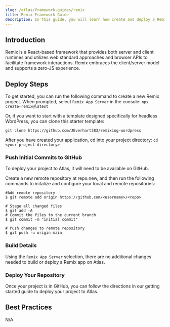 ```yaml
---
slug: /atlas/framework-guides/remix
title: Remix Framework Guide
description: In this guide, you will learn how create and deploy a Remix application on the Atlas hosting platform. 
---
```

## Introduction 
Remix is a React-based framework that provides both server and client runtimes and utilizes web standard approaches and browser APIs to facilitate framework interactions. Remix embraces the client/server model and supports a zero-JS experience.

## Deploy Steps

To get started, you can run the following command to create a new Remix project. When prompted, select `Remix App Server` in the console:
`npx create-remix@latest`

Or, if you want to start with a template designed specifically for headless WordPress, you can clone this starter template:

`git clone https://github.com/JEverhart383/remixing-wordpress`

After you have created your application, cd into your project directory:
`cd <your project directory>`
### Push Initial Commits to GitHub

To deploy your project to Atlas, it will need to be available on GitHub. 

Create a new remote repository at repo.new, and then run the following commands to initalize and configure your local and remote repositories:
  
```
#Add remote repository
$ git remote add origin https://github.com/<username>/<repo>

# Stage all changed files
$ git add -A
# Commit the files to the current branch
$ git commit -m "initial commit"

# Push changes to remote repository
$ git push -u origin main
```
### Build Details 
Using the `Remix App Server` selection, there are no additional changes needed to build or deploy a Remix app on Atlas.
### Deploy Your Repository
Once your project is in GitHub, you can follow the directions in our getting started guide to deploy your project to Atlas.
  
## Best Practices 
N/A

